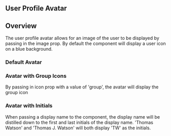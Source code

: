 
## User Profile Avatar

<Preview>
  <Story
    id={getStorybookSlug(pkg, UserProfileImage.displayName, 'with-image')}
  />
</Preview>

## Overview

The user profile avatar allows for an image of the user to be displayed by
passing in the image prop. By default the component will display a user icon on
a blue background.

### Default Avatar

<Preview>
  <Story id={getStorybookSlug(pkg, UserProfileImage.displayName, 'default')} />
</Preview>

### Avatar with Group Icons

By passing in icon prop with a value of 'group', the avatar will display the
group icon

<Preview>
  <Story
    id={getStorybookSlug(pkg, UserProfileImage.displayName, 'with-group-icon')}
  />
</Preview>

### Avatar with Initials

When passing a display name to the component, the display name will be distilled
down to the first and last initials of the display name. 'Thomas Watson' and
'Thomas J. Watson' will both display 'TW' as the initials.

<Preview>
  <Story
    id={getStorybookSlug(pkg, UserProfileImage.displayName, 'with-initials')}
  />
</Preview>

<Props />

